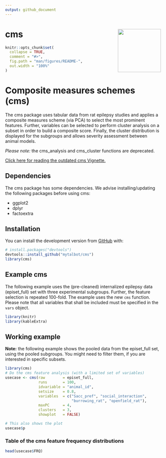 ```yaml
---
output: github_document
---
```


<!-- README.md is generated from README.Rmd. Please edit that file -->

# cms <img src="https://talbotsr.com/cms/logo.png" align="right" height="139" />
  
```r
knitr::opts_chunk$set(
  collapse = TRUE,
  comment = "#>",
  fig.path = "man/figures/README-",
  out.width = "100%"
)
```
# Composite measures schemes (cms)

The cms package uses tabular data from rat epilepsy studies and applies a composite measures scheme (via PCA) to select the most prominent features. Further, variables can be selected to perform cluster analysis on a subset in order to build a composite score. Finally, the cluster distribution is displayed for the subgroups and allows severity assessment between animal models.

*Please note:* the cms_analysis and cms_cluster functions are deprecated.

[Click here for reading the outdated cms Vignette.](http://talbotsr.com/cms/articles/cms.html)

## Dependencies
The cms package has some dependencies. We advise installing/updating the following packages before using cms:  

* ggplot2
* dplyr
* factoextra

## Installation
You can install the development version from [GitHub](https://github.com/) with:
  
``` r
# install.packages("devtools")
devtools::install_github("mytalbot/cms")
library(cms)
```

## Example cms
The following example uses the (pre-cleaned) internalized epilepsy data 
(episet_full) set with three experimental subgroups. Further, the feature 
selection is repeated 100-fold. The example uses the new `cms` function. Please
note that all variables that shall be included must be specified in the `vars`
object.

```r
library(knitr)
library(kableExtra)
```


## Working example
**Note:** the following example shows the pooled data from the episet_full set,
using the pooled subgroups. You might need to filter them, if you are interested
in specific subsets.

```r
library(cms)
# Do the cms feature analysis (with a limited set of variables)
usecase <- cms(raw        = episet_full,
               runs       = 100,
               idvariable = "animal_id",
               setsize    = 0.8,
               variables  = c("Sacc_pref", "social_interaction", 
                              "burrowing_rat", "openfield_rat"),
               maxPC      = 4,
               clusters   = 3, 
               showplot   = FALSE)

# This also shows the plot
usecase$p
```


### Table of the cms feature frequency distributions
```r
head(usecase$FRQ)
```





